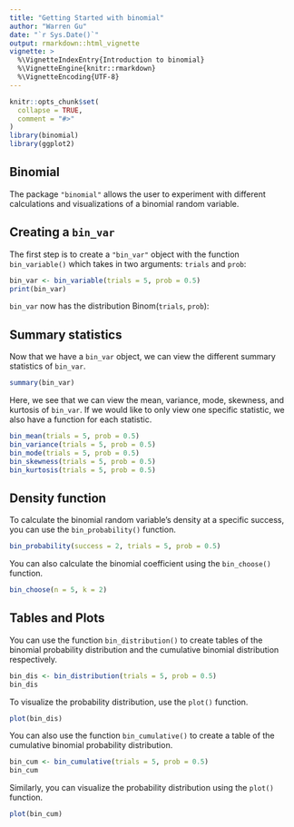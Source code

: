```yaml
---
title: "Getting Started with binomial"
author: "Warren Gu"
date: "`r Sys.Date()`"
output: rmarkdown::html_vignette
vignette: >
  %\VignetteIndexEntry{Introduction to binomial}
  %\VignetteEngine{knitr::rmarkdown}
  %\VignetteEncoding{UTF-8}
---
```


```r
knitr::opts_chunk$set(
  collapse = TRUE,
  comment = "#>"
)
library(binomial)
library(ggplot2)
```

## Binomial

The package `"binomial"` allows the user to experiment with different calculations and visualizations of a binomial random variable.


## Creating a `bin_var`

The first step is to create a `"bin_var"` object with the function `bin_variable()` which takes in two arguments: `trials` and `prob`:

```r
bin_var <- bin_variable(trials = 5, prob = 0.5)
print(bin_var)
```

`bin_var` now has the distribution Binom(`trials`, `prob`):

## Summary statistics

Now that we have a `bin_var` object, we can view the different summary statistics of `bin_var`.

```r
summary(bin_var)
```

Here, we see that we can view the mean, variance, mode, skewness, and kurtosis of `bin_var`. If we would like to only view one specific statistic, we also have a function for each statistic.

```r
bin_mean(trials = 5, prob = 0.5)
bin_variance(trials = 5, prob = 0.5)
bin_mode(trials = 5, prob = 0.5)
bin_skewness(trials = 5, prob = 0.5)
bin_kurtosis(trials = 5, prob = 0.5)
```

## Density function

To calculate the binomial random variable's density at a specific success, you can use the `bin_probability()` function.

```r
bin_probability(success = 2, trials = 5, prob = 0.5)
```

You can also calculate the binomial coefficient using the `bin_choose()` function.

```r
bin_choose(n = 5, k = 2)
```


## Tables and Plots

You can use the function `bin_distribution()` to create tables of the binomial probability distribution and the cumulative binomial distribution respectively.

```r
bin_dis <- bin_distribution(trials = 5, prob = 0.5)
bin_dis
```

To visualize the probability distribution, use the `plot()` function.

```r
plot(bin_dis)
```

You can also use the function `bin_cumulative()` to create a table of the cumulative binomial probability distribution.

```r
bin_cum <- bin_cumulative(trials = 5, prob = 0.5)
bin_cum
```

Similarly, you can visualize the probability distribution using the `plot()` function.

```r
plot(bin_cum)
```
